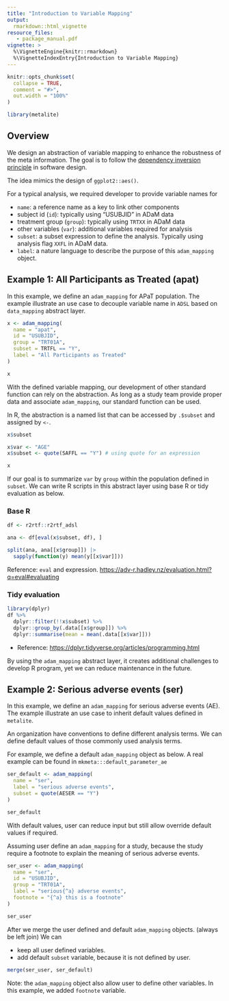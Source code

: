 ```yaml
---
title: "Introduction to Variable Mapping"
output:
  rmarkdown::html_vignette
resource_files:
   - package_manual.pdf
vignette: >
  %\VignetteEngine{knitr::rmarkdown}
  %\VignetteIndexEntry{Introduction to Variable Mapping}
---
```


```r
knitr::opts_chunk$set(
  collapse = TRUE,
  comment = "#>",
  out.width = "100%"
)
```

```r
library(metalite)
```

## Overview

We design an abstraction of variable mapping to enhance the robustness
of the meta information.
The goal is to follow the [dependency inversion principle](https://en.wikipedia.org/wiki/Dependency_inversion_principle)
in software design.

The idea mimics the design of `ggplot2::aes()`.

For a typical analysis, we required developer to provide variable names for

- `name`: a reference name as a key to link other components
- subject id (`id`): typically using "USUBJID" in ADaM data
- treatment group (`group`): typically using `TRTXX` in ADaM data
- other variables (`var`): additional variables required for analysis
- `subset`: a subset expression to define the analysis. Typically using analysis flag `XXFL` in ADaM data.
- `label`: a nature language to describe the purpose of this `adam_mapping` object.

## Example 1: All Participants as Treated (apat)

In this example, we define an `adam_mapping` for APaT population.
The example illustrate an use case to decouple variable name in `ADSL` based on `data_mapping` abstract layer.

```r
x <- adam_mapping(
  name = "apat",
  id = "USUBJID",
  group = "TRT01A",
  subset = TRTFL == "Y",
  label = "All Participants as Treated"
)

x
```

With the defined variable mapping, 
our development of other standard function can rely on the abstraction.
As long as a study team provide proper data and associate `adam_mapping`,
our standard function can be used.

In R, the abstraction is a named list that can be accessed by `.$subset` and assigned by `<-`.

```r
x$subset
```

```r
x$var <- "AGE"
x$subset <- quote(SAFFL == "Y") # using quote for an expression
```

```r
x
```

If our goal is to summarize `var` by `group` within the population defined in `subset`.
We can write R scripts in this abstract layer using base R or tidy evaluation as below.

### Base R

```r
df <- r2rtf::r2rtf_adsl
```

```r
ana <- df[eval(x$subset, df), ]

split(ana, ana[[x$group]]) |>
  sapply(function(y) mean(y[[x$var]]))
```

Reference: `eval` and expression. <https://adv-r.hadley.nz/evaluation.html?q=eval#evaluating>

### Tidy evaluation

```r
library(dplyr)
df %>%
  dplyr::filter(!!x$subset) %>%
  dplyr::group_by(.data[[x$group]]) %>%
  dplyr::summarise(mean = mean(.data[[x$var]]))
```

- Reference: <https://dplyr.tidyverse.org/articles/programming.html>

By using the `adam_mapping` abstract layer,
it creates additional challenges to develop R program,
yet we can reduce maintenance in the future.

## Example 2: Serious adverse events (ser)

In this example, we define an `adam_mapping` for serious adverse events (AE).
The example illustrate an use case to inherit default values defined in `metalite`.

An organization have conventions to define different analysis terms.
We can define default values of those commonly used analysis terms.

For example, we define a default `adam_mapping` object as below.
A real example can be found in `mkmeta:::default_parameter_ae`

```r
ser_default <- adam_mapping(
  name = "ser",
  label = "serious adverse events",
  subset = quote(AESER == "Y")
)

ser_default
```

With default values, 
user can reduce input but still allow override
default values if required.

Assuming user define an `adam_mapping` for a study,
because the study require a footnote to explain the meaning of serious adverse events.

```r
ser_user <- adam_mapping(
  name = "ser",
  id = "USUBJID",
  group = "TRT01A",
  label = "serious{^a} adverse events",
  footnote = "{^a} this is a footnote"
)
```

```r
ser_user
```

After we merge the user defined and default `adam_mapping` objects. (always be left join)
We can

- keep all user defined variables.
- add default `subset` variable, because it is not defined by user.

```r
merge(ser_user, ser_default)
```

Note: the `adam_mapping` object also allow user to define other variables.
In this example, we added `footnote` variable.





